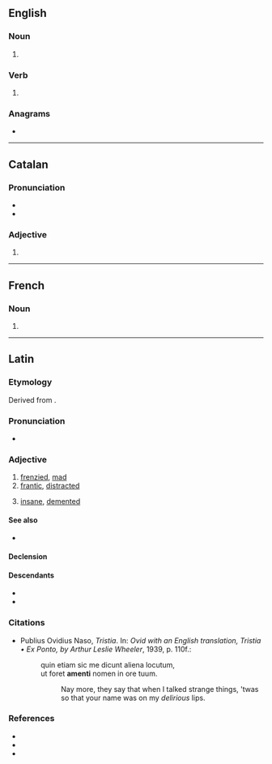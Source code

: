 {{also|åmens}}
==English==

===Noun===
{{head|en|noun form}}

# {{plural of|en|amen}}

===Verb===
{{head|en|verb form}}

# {{en-third-person singular of|amen}}

===Anagrams===
* {{anagrams|en|a=aemns|Means|Mensa|Seman|manes|manse|means|mensa|mesna|names|namés|neams|ñames}}

----

==Catalan==

===Pronunciation===
* {{ca-IPA|è}}
* {{rhymes|ca|ɛns}}

===Adjective===
{{head|ca|adjective form}}

# {{plural of|ca|amè}}

----

==French==

===Noun===
{{head|fr|noun plural form|g=m}}

# {{plural of|fr|amen}}

----

==Latin==

===Etymology===
Derived from {{prefix|la|ā|t1=out of, away|mēns|t2=mind}}.

===Pronunciation===
* {{la-IPA|āmēns|eccl=yes}}

===Adjective===
{{la-adj|āmēns|comp=āmentior|sup=āmentissimus}}

# [[frenzied]], [[mad]]
# [[frantic]], [[distracted]]
# {{lb|la|Medieval Latin}} [[insane]], [[demented]]

====See also====
* {{l|la|dēmēns}}

====Declension====
{{la-adecl|āmēns}}

====Descendants====
* {{desc|it|amente}}
* {{desc|es|amente}}

===Citations===
* Publius Ovidius Naso, ''Tristia''. In: ''Ovid with an English translation, Tristia • Ex Ponto, by Arthur Leslie Wheeler'', 1939, p. 110f.:
*: quin etiam sic me dicunt aliena locutum,<br /> ut foret '''amenti''' nomen in ore tuum.
*:: Nay more, they say that when I talked strange things, 'twas so that your name was on my ''delirious'' lips.

===References===
* {{R:L&S}}
* {{R:Elementary Lewis}}
* {{R:Gaffiot}}